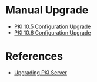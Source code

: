 = Manual Upgrade =

* [https://github.com/dogtagpki/pki/wiki/PKI-10.5-Configuration-Upgrade PKI 10.5 Configuration Upgrade]
* [https://github.com/dogtagpki/pki/wiki/PKI-10.6-Configuration-Upgrade PKI 10.6 Configuration Upgrade]

= References =

* [https://github.com/dogtagpki/pki/wiki/Upgrading-PKI-Server Upgrading PKI Server]